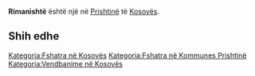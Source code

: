 {{Fshat në 
 | Emri                = Rimanishtë
 | EmriAlt                = 
 | NAME_SHORT_FORM=      
 | NAME_GENERIC=      
 | NAME_SORT_NAME_RO=      RIMANISHTE
 | FULL_NAME_RO = Rimanishtë
 | FULL_NAME_ND_RO=Rimanishte
 | SORT_NAME_RG=RIMANISHTE
 | FULL_NAME_RG=Rimanishtë
 | FULL_NAME_ND_RG=Rimanishte
 | SRP_NAME_SHORT_FORM=      
 | SRP_NAME_GENERIC=      
 | SRP_NAME_SORT_NAME_RO=      
 | SRP_FULL_NAME_RO = 
 | SRP_FULL_NAME_ND_RO=
 | SRP_SORT_NAME_RG=
 | SRP_FULL_NAME_RG=
 | SRP_FULL_NAME_ND_RG=
 | Emri (Rasa dhanore) = 
 | Figura              = 
 | Shteti              = Kosovo
 | Komuna              = Prishtinë
 | Kodi postar         = 
 | Sipërfaqja          = 

 | Popullsia           = 

 | Regj. i popullsisë  = 
 | Dend. e popullsisë  = 
 | Faqja zyrtare       = 
 <!--- Koordinatat ----> 
 | Gjerësia            = 42.767222
 | Gjatësia            = 21.198333
 | Lartësia            = 
}}
'''Rimanishtë''' është një [[]] në [[Prishtinë]] të [[Kosovës]].

<!-- == Gjeografia == -->
<!-- == Historia == -->
<!-- == Demografia == -->
== Shih edhe ==
{{Komuna Prishtinë}}
{{Kosovo-Administrata-Cung}}

[[Kategoria:Fshatra në Kosovës]]
[[Kategoria:Fshatra në Kommunes Prishtinë]]
[[Kategoria:Vendbanime në Kosovës]]